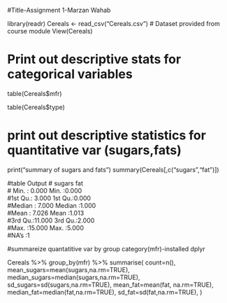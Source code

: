 #Title-Assignment 1-Marzan Wahab

library(readr)
Cereals <- read_csv("Cereals.csv")
# Dataset provided from course module
View(Cereals) 

# Print out descriptive stats for categorical variables
table(Cereals$mfr)

table(Cereals$type)


# print out descriptive statistics for quantitative var (sugars,fats)
print("summary of sugars and fats")
summary(Cereals[,c("sugars","fat")])

#table Output
#  sugars            fat       
# Min.   : 0.000   Min.   :0.000  
#1st Qu.: 3.000   1st Qu.:0.000  
#Median : 7.000   Median :1.000  
#Mean   : 7.026   Mean   :1.013  
#3rd Qu.:11.000   3rd Qu.:2.000  
#Max.   :15.000   Max.   :5.000  
#NA's   :1                 
 
#summareize quantatitive var by group category(mfr)-installed dplyr
 
Cereals %>% 
  group_by(mfr) %>% 
  summarise(
   count=n(),
    mean_sugars=mean(sugars,na.rm=TRUE),
    median_sugars=median(sugars,na.rm=TRUE),
    sd_sugars=sd(sugars,na.rm=TRUE),
    mean_fat=mean(fat, na.rm=TRUE),
    median_fat=median(fat,na.rm=TRUE),
    sd_fat=sd(fat,na.rm=TRUE),
    )
    
    